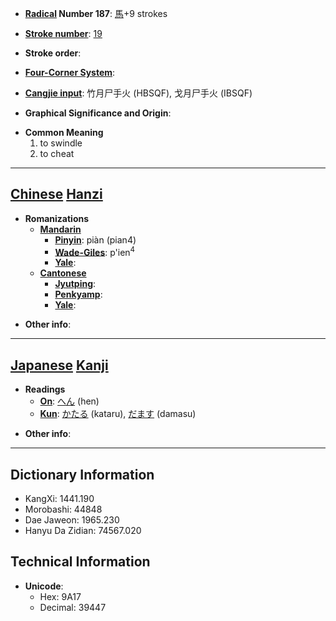 * '''[[Wiktionary:Chinese radical index| Radical]] Number 187''': [[Wiktionary:Chinese radical index 馬|馬]]+9 strokes

* '''[[Wiktionary:Chinese total strokes index|Stroke number]]''': [[Wiktionary:Chinese total strokes index 19|19]]

* '''Stroke order''': 

* '''[[Wiktionary:Chinese four corner index|Four-Corner System]]''': 

* '''[[Wiktionary:Chinese Cangjie index|Cangjie input]]''': 竹月尸手火 (HBSQF), 戈月尸手火 (IBSQF)

* '''Graphical Significance and Origin''': 

* '''Common Meaning'''
*#to swindle
*# to cheat


----

== [[Chinese]] [[Hanzi]] ==

* '''Romanizations'''
** '''[[Mandarin]]'''
*** '''[[Pinyin]]''': piàn (pian4)
*** '''[[Wade-Giles]]''': p'ien<sup>4</sup>
*** '''[[Yale]]''': 
** '''[[Cantonese]]'''
*** '''[[Jyutping]]''':
*** '''[[Penkyamp]]''': 
*** '''[[Yale]]''': 

* '''Other info''': 

----

== [[Japanese]] [[Kanji]] ==

* '''Readings'''
** '''[[On]]''': [[へん]] (hen)
** '''[[Kun]]''': [[かたる]] (kataru), [[だます]] (damasu)

* '''Other info''':  

----

== Dictionary Information ==

* KangXi: 1441.190
* Morobashi: 44848
* Dae Jaweon: 1965.230
* Hanyu Da Zidian: 74567.020

== Technical Information ==

* '''Unicode''':
** Hex: 9A17
** Decimal: 39447